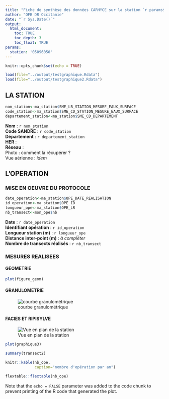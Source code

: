```yaml
---
title: "Fiche de synthèse des données CARHYCE sur la station `r params$station`"
author: "OFB DR Occitanie"
date: "`r Sys.Date()`"
output: 
  html_document:
    toc: TRUE
    toc_depth: 3
    toc_float: TRUE
params:
  station: '05096050'
---
```


```r
knitr::opts_chunk$set(echo = TRUE)
```

```r
load(file="../output/testgraphique.Rdata")
load(file="../output/testgraphique2.Rdata")
```

## LA STATION
```r
nom_station<-ma_station$SME_LB_STATION_MESURE_EAUX_SURFACE
code_station<-ma_station$SME_CD_STATION_MESURE_EAUX_SURFACE
departement_station<-ma_station$SME_CD_DEPARTEMENT
```
**Nom** : `r nom_station`  
**Code SANDRE** : `r code_station`  
**Département** : `r departement_station`  
**HER** :   
**Réseau** :   
Photo : comment la récupérer ?  
Vue aérienne : *idem*    


## L'OPERATION
### MISE EN OEUVRE DU PROTOCOLE
```r
date_operation<-ma_station$OPE_DATE_REALISATION
id_operation<-ma_station$OPE_ID
longueur_ope<-ma_station$OPE_LR
nb_transect<-mon_ope$nb
```
**Date** : `r date_operation`  
**Identifiant opération** : `r id_operation`  
**Longueur station (m)** : `r longueur_ope`  
**Distance inter-point (m)** : *à compléter*  
**Nombre de transects réalisés** : `r nb_transect`   


### MESURES REALISEES
#### GEOMETRIE

```r
plot(figure_geom)
```

#### GRANULOMETRIE
![courbe granulométrique](../data/id_1698_courbe_granulo_2025-07-03.png)


#### FACIES ET RIPISYLVE
![Vue en plan de la station](../data/id_1698_vue_en_plan_2025-07-03.png)

```r
plot(graphique3)
```


```r
summary(transect2)
```
```r
knitr::kable(nb_ope,
             caption="nombre d'opération par an")
```
```r
flextable::flextable(nb_ope)
```

Note that the `echo = FALSE` parameter was added to the code chunk to prevent printing of the R code that generated the plot.
